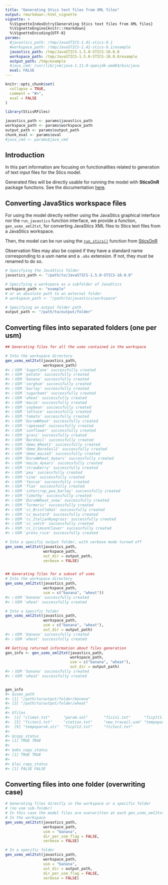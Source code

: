 ```yaml
---
title: "Generating Stics text files from XML files"
output: rmarkdown::html_vignette
vignette: >
  %\VignetteIndexEntry{Generating Stics text files from XML files}
  %\VignetteEngine{knitr::rmarkdown}
  %\VignetteEncoding{UTF-8}
params:
  #javastics_path: /tmp/JavaSTICS-1.41-stics-9.1
  #workspace_path: /tmp/JavaSTICS-1.41-stics-9.1/example
  javastics_path: /tmp/JavaSTICS-1.5.0-STICS-10.0.0
  workspace_path: /tmp/JavaSTICS-1.5.0-STICS-10.0.0/example
  output_path: /tmp/example
  #java_cmd: /usr/lib/jvm/java-1.11.0-openjdk-amd64/bin/java
  eval: FALSE
---
```


```r
knitr::opts_chunk$set(
  collapse = TRUE,
  comment = "#>",
  eval = FALSE
)
```

```r
library(SticsRFiles)
```


```r
javastics_path <- params$javastics_path
workspace_path <- params$workspace_path
output_path <- params$output_path
chunk_eval <- params$eval
#java_cmd <- params$java_cmd
```

## Introduction

In this part information are focusing on functionalities related to generation of text input files for the Stics model.

Generated files will be directly usable for running the model with **SticsOnR** package functions. See the documentation [here](https://sticsrpacks.github.io/SticsOnR).

## Converting JavaStics workspace files
For using the model directly neither using the JavaStics graphical interface nor the `run_javastics` function interface, we provide a function, `gen_usms_xml2txt`, for converting JavaStics XML files to Stics text files from a JavaStics workspace. 

Then, the model can be run using the [`run_stics()`](https://sticsrpacks.github.io/SticsOnR/reference/run_stics.html) function from [SticsOnR](https://sticsrpacks.github.io/SticsOnR/index.html)

Observation files may also be copied if they have a standard name corresponding to a usm name and a `.obs` extension. If not, they must be renamed to do so.

```r
# Specifying the JavaStics folder
javastics_path <- "/path/to/JavaSTICS-1.5.0-STICS-10.0.0"

# Specifying a workspace as a subfolder of JavaStics
workspace_path <- "example"
# or an absolute path to an external folder
# workspace_path <- "/path/to/javastics/workspace"

# Specifying an output folder path
output_path <- "/path/to/output/folder"

```

## Converting files into separated folders (one per usm)
```r
## Generating files for all the usms contained in the workspace

# Into the workspace directory
gen_usms_xml2txt(javastics_path,
                 workspace_path)
#> ℹ USM 'SugarCane' successfully created
#> ℹ USM 'potato' successfully created
#> ℹ USM 'banana' successfully created
#> ℹ USM 'sorghum' successfully created
#> ℹ USM 'barley' successfully created
#> ℹ USM 'sugarbeet' successfully created
#> ℹ USM 'wheat' successfully created
#> ℹ USM 'maize' successfully created
#> ℹ USM 'soybean' successfully created
#> ℹ USM 'lettuce' successfully created
#> ℹ USM 'tomato' successfully created
#> ℹ USM 'DurumWheat' successfully created
#> ℹ USM 'rapeseed' successfully created
#> ℹ USM 'sunflower' successfully created
#> ℹ USM 'grass' successfully created
#> ℹ USM 'BareSoil' successfully created
#> ℹ USM 'demo_Wheat1' successfully created
#> ℹ USM 'demo_BareSoil2' successfully created
#> ℹ USM 'demo_maize3' successfully created
#> ℹ USM 'DurumWheat_4years' successfully created
#> ℹ USM 'maize_4years' successfully created
#> ℹ USM 'strawberry' successfully created
#> ℹ USM 'pea' successfully created
#> ℹ USM 'vine' successfully created
#> ℹ USM 'fescue' successfully created
#> ℹ USM 'flax' successfully created
#> ℹ USM 'intercrop_pea_barley' successfully created
#> ℹ USM 'timothy' successfully created
#> ℹ USM 'DurumWheat_snow' successfully created
#> ℹ USM 'Turmeric' successfully created
#> ℹ USM 'cc_BristleOat' successfully created
#> ℹ USM 'cc_mustard' successfully created
#> ℹ USM 'cc_ItalianRyegrass' successfully created
#> ℹ USM 'cc_vetch' successfully created
#> ℹ USM 'cc_CrimsonClover' successfully created
#> ℹ USM 'proto_rice' successfully created

```

```r

# Into a specific output folder, with verbose mode turned off
gen_usms_xml2txt(javastics_path,
                 workspace_path,
                 out_dir = output_path,
                 verbose = FALSE)


## Generating files for a subset of usms
# Into the workspace directory
gen_usms_xml2txt(javastics_path,
                 workspace_path,
                 usm = c("banana", "wheat"))
#> ℹ USM 'banana' successfully created
#> ℹ USM 'wheat' successfully created

# Into a specific folder
gen_usms_xml2txt(javastics_path,
                 workspace_path,
                 usm = c("banana", "wheat"),
                 out_dir = output_path)
#> ℹ USM 'banana' successfully created
#> ℹ USM 'wheat' successfully created

```

```r
## Getting returned information about files generation
gen_info <- gen_usms_xml2txt(javastics_path,
                             workspace_path,
                             usm = c("banana", "wheat"),
                             out_dir = output_path)
#> ℹ USM 'banana' successfully created
#> ℹ USM 'wheat' successfully created


gen_info
#> $usms_path
#> [1] "/path/to/output/folder/banana"
#> [2] "/path/to/output/folder/wheat"
#>
#> $files
#>  [1] "climat.txt"      "param.sol"       "ficini.txt"      "ficplt1.txt"
#>  [5] "fictec1.txt"     "station.txt"     "new_travail.usm" "tempopar.sti"
#>  [9] "tempoparv6.sti"  "ficplt2.txt"     "fictec2.txt"
#>
#> $copy_status
#> [1] TRUE TRUE
#>
#> $obs_copy_status
#> [1] TRUE TRUE
#>
#> $lai_copy_status
#> [1] FALSE FALSE
```

## Converting files into one folder (overwriting case) 
```r
# Generating files directly in the workspace or a specific folder
# (no usm sub-folder)
# In this case the model files are overwritten at each gen_usms_xml2txt call !
# In the workspace
gen_usms_xml2txt(javastics_path,
                 workspace_path,
                 usm = "banana",
                 dir_per_usm_flag = FALSE,
                 verbose = FALSE)

# In a specific folder
gen_usms_xml2txt(javastics_path,
                 workspace_path,
                 usm = "banana",
                 out_dir = output_path,
                 dir_per_usm_flag = FALSE,
                 verbose = FALSE)
```
